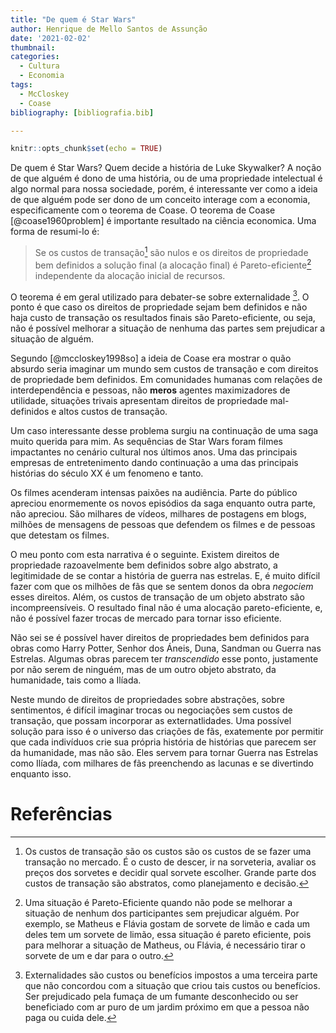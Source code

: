 ```yaml
---
title: "De quem é Star Wars"
author: Henrique de Mello Santos de Assunção
date: '2021-02-02'
thumbnail:
categories:
  - Cultura
  - Economia
tags:
  - McCloskey
  - Coase
bibliography: [bibliografia.bib]

---
```


```r
knitr::opts_chunk$set(echo = TRUE)
```

De quem é Star Wars? Quem decide a história de Luke Skywalker? A noção de que alguém é dono de uma história, ou de uma propriedade intelectual é algo normal para nossa sociedade, porém, é interessante ver como a ideia de que alguém pode ser dono de um conceito interage com a economia, especificamente com o teorema de Coase. O teorema de Coase [@coase1960problem] é importante resultado na ciência economica. Uma forma de resumi-lo é:

> Se os custos de transação[^1] são nulos e os direitos de propriedade bem definidos a solução final (a alocação final) é Pareto-eficiente[^2] independente da alocação inicial de recursos.

O teorema é em geral utilizado para debater-se sobre externalidade [^3]. O ponto é que caso os direitos de propriedade sejam bem definidos e não haja custo de transação os resultados finais são Pareto-eficiente, ou seja, não é possível melhorar a situação de nenhuma das partes sem prejudicar a situação de alguém.

Segundo [@mccloskey1998so] a ideia de Coase era mostrar o quão absurdo seria imaginar um mundo sem custos de transação e com direitos de propriedade bem definidos. Em comunidades humanas com relações de interdependência e pessoas, não **meros** agentes maximizadores de utilidade, situações trivais apresentam direitos de propriedade mal-definidos e altos custos de transação. 

Um caso interessante desse problema surgiu na continuação de uma saga muito querida para mim. As sequências de Star Wars foram filmes impactantes no cenário cultural nos últimos anos. Uma das principais empresas de entretenimento dando continuação a uma das principais histórias do século XX é um fenomeno e tanto.

Os filmes acenderam intensas paixões na audiência. Parte do público apreciou enormemente os novos episódios da saga enquanto outra parte, não apreciou. São milhares de vídeos, milhares de postagens em blogs, milhões de mensagens de pessoas que defendem os filmes e de pessoas que detestam os filmes. 

O meu ponto com esta narrativa é o seguinte. Existem direitos de propriedade razoavelmente bem definidos sobre algo abstrato, a legitimidade de se contar a história de guerra nas estrelas. E, é muito difícil fazer com que os milhões de fãs que se sentem donos da obra _negociem_ esses direitos. Além, os custos de transação de um objeto abstrato são incompreensíveis. O resultado final não é uma alocação pareto-eficiente, e, não é possível fazer trocas de mercado para tornar isso eficiente. 

Não sei se é possível haver direitos de propriedades bem definidos para obras como Harry Potter, Senhor dos Áneis, Duna, Sandman ou Guerra nas Estrelas. Algumas obras parecem ter _transcendido_ esse ponto, justamente por não serem de ninguém, mas de um outro objeto abstrato, da humanidade, tais como a Ilíada. 

Neste mundo de direitos de propriedades sobre abstrações, sobre sentimentos, é difícil imaginar trocas ou negociações sem custos de transação, que possam incorporar as externatlidades. Uma possível solução para isso é o universo das criações de fãs, exatemente por permitir que cada indivíduos crie sua própria história de histórias que parecem ser da humanidade, mas não são. Eles servem para tornar Guerra nas Estrelas como Ilíada, com milhares de fãs preenchendo as lacunas e se divertindo enquanto isso.

[^1]: Os custos de transação são os custos são os custos de se fazer uma transação no mercado. É o custo de descer, ir na sorveteria, avaliar os preços dos sorvetes e decidir qual sorvete escolher. Grande parte dos custos de transação são abstratos, como planejamento e decisão.

[^2]: Uma situação é Pareto-Eficiente quando não pode se melhorar a situação de nenhum dos participantes sem prejudicar alguém. Por exemplo, se Matheus e Flávia gostam de sorvete de limão e cada um deles tem um sorvete de limão, essa situação é pareto eficiente, pois para melhorar a situação de Matheus, ou Flávia, é necessário tirar o sorvete de um e dar para o outro.

[^3]: Externalidades são custos ou benefícios impostos a uma terceira parte que não concordou com a situação que criou tais custos ou benefícios. Ser prejudicado pela fumaça de um fumante desconhecido ou ser beneficiado com ar puro de um jardim próximo em que a pessoa não paga ou cuida dele.

# Referências